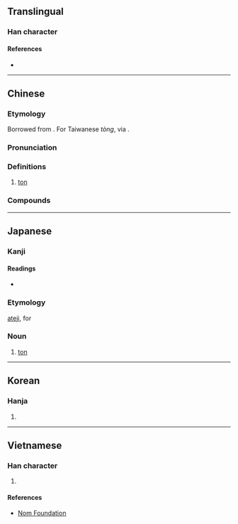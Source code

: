 {{also|吨}}
{{character info/new}}
==Translingual==

===Han character===
{{Han char|rn=30|rad=口|as=13|sn=16|four=61086|canj=RPUC|ids=⿰口頓}}

====References====
* {{Han ref|kx=0211.121|dkj=04429|hdz=10689.100|uh=5678|ud=22136|bh=BEB7|bd=48823}}

----

==Chinese==
{{zh-forms|s=吨}}

===Etymology===
Borrowed from {{bor|zh|en|ton}}. For Taiwanese {{cog|nan|-}} ''tòng'', via {{der|nan|ja|-}} {{ja-r|トン}}.

===Pronunciation===
{{zh-pron
|m=噸
|c=deon1
|h=pfs=tun/tún
|mn=ml:tan/ml:tun/tw:tùn/tw:tòng
|mn_note=tan - colloquial; tun - literary
|w=1ten
|mc=
|oc=
|ma=Zh-dun.ogg
|cat=n
}}

===Definitions===
{{zh-hanzi}}

# [[ton]]

===Compounds===
{{zh-der|噸公里|噸海里|短噸|公噸|噸位|淨噸位|美噸|英噸|長噸|噸數|呫噸}}

{{zh-cat|Units of measure|Elementary}}

----

==Japanese==

===Kanji===
{{ja-kanji|grade=|rs=口13}}

====Readings====
* {{ja-readings|on=[[とん]] (ton)|kun=[[とん]] (ton)}}

===Etymology===
[[ateji]], for {{etyl|en|ja|sort=とん}} {{m|en|ton}}

===Noun===
{{ja-noun|とん|トン}}

# {{ja-def|トン}} [[ton]]

----

==Korean==

===Hanja===
{{ko-hanja|hangeul=[[톤]]|mr=t'on}}

# {{rfdef|ko|sort=口13}}

----

==Vietnamese==

===Han character===
{{vi-hantu|[[đốn]]|rs=口13}}

# {{rfdef|vi|sort=口13}}

====References====
* [http://nomfoundation.org/common/nom_details.php?codepoint=5678 Nom Foundation]